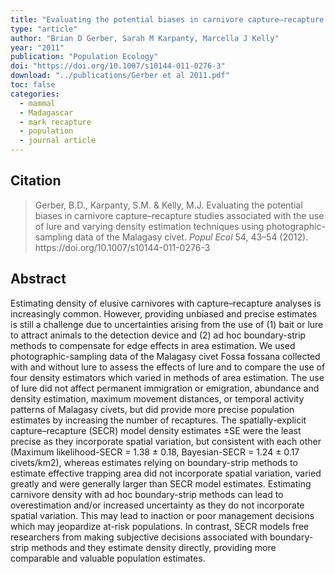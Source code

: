 ```yaml
---
title: "Evaluating the potential biases in carnivore capture–recapture studies associated with the use of lure and varying density estimation techniques using photographic-sampling data of the Malagasy civet"
type: "article"
author: "Brian D Gerber, Sarah M Karpanty, Marcella J Kelly"
year: "2011"
publication: "Population Ecology"
doi: "https://doi.org/10.1007/s10144-011-0276-3"
download: "../publications/Gerber et al 2011.pdf"
toc: false
categories:
  - mammal
  - Madagascar
  - mark recapture
  - population
  - journal article
---
```


## Citation 

> Gerber, B.D., Karpanty, S.M. & Kelly, M.J. Evaluating the potential biases in carnivore capture–recapture studies associated with the use of lure and varying density estimation techniques using photographic-sampling data of the Malagasy civet. *Popul Ecol* 54, 43–54 (2012). https://doi.org/10.1007/s10144-011-0276-3

## Abstract

Estimating density of elusive carnivores with capture–recapture analyses is increasingly common. However, providing unbiased and precise estimates is still a challenge due to uncertainties arising from the use of (1) bait or lure to attract animals to the detection device and (2) ad hoc boundary-strip methods to compensate for edge effects in area estimation. We used photographic-sampling data of the Malagasy civet Fossa fossana collected with and without lure to assess the effects of lure and to compare the use of four density estimators which varied in methods of area estimation. The use of lure did not affect permanent immigration or emigration, abundance and density estimation, maximum movement distances, or temporal activity patterns of Malagasy civets, but did provide more precise population estimates by increasing the number of recaptures. The spatially-explicit capture–recapture (SECR) model density estimates ±SE were the least precise as they incorporate spatial variation, but consistent with each other (Maximum likelihood-SECR = 1.38 ± 0.18, Bayesian-SECR = 1.24 ± 0.17 civets/km2), whereas estimates relying on boundary-strip methods to estimate effective trapping area did not incorporate spatial variation, varied greatly and were generally larger than SECR model estimates. Estimating carnivore density with ad hoc boundary-strip methods can lead to overestimation and/or increased uncertainty as they do not incorporate spatial variation. This may lead to inaction or poor management decisions which may jeopardize at-risk populations. In contrast, SECR models free researchers from making subjective decisions associated with boundary-strip methods and they estimate density directly, providing more comparable and valuable population estimates.
